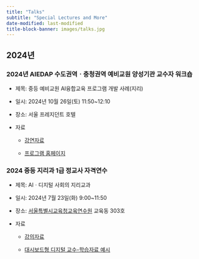 ```yaml
---
title: "Talks"
subtitle: "Special Lectures and More"
date-modified: last-modified
title-block-banner: images/talks.jpg
---
```


## 2024년

### **2024년 AIEDAP 수도권역ㆍ충청권역 예비교원 양성기관 교수자 워크숍**

-   제목: 중등 예비교원 AI융합교육 프로그램 개발 사례(지리)

-   일시: 2024년 10월 26일(토) 11:50\~12:10

-   장소: 서울 프레지던트 호텔

-   자료

    -   [강연자료](https://sangillee.snu.ac.kr/talks/talks_2024_10_26.html)

    -   [프로그램 홈페이지](https://sangillee.snu.ac.kr/2024_AIEDAP/)

### 2024 중등 지리과 1급 정교사 자격연수

-   제목: AIㆍ디지털 사회의 지리교과

-   일시: 2024년 7월 23일(화) 9:00\~11:50

-   장소: [서울특별시교육청교육연수원](https://www.seti.go.kr/) 교육동 303호

-   자료

    -   [강의자료](talks/연수_이상일(배포용).pdf)

    -   [대시보드형 디지털 교수-학습자료 예시](https://sangillee.snu.ac.kr/dashboard_examples/pop_geo.html)

